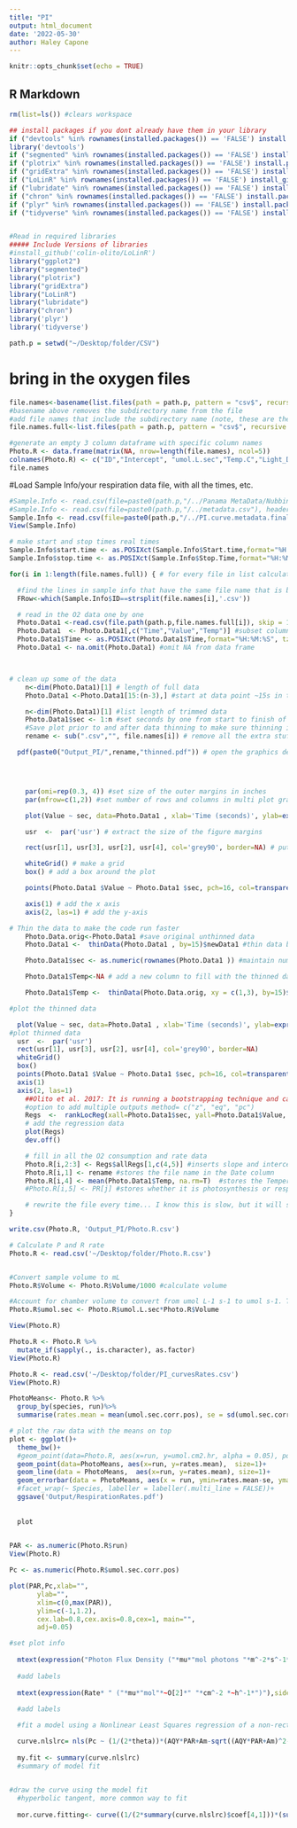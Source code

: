 ```yaml
---
title: "PI"
output: html_document
date: '2022-05-30'
author: Haley Capone
---
```


```r
knitr::opts_chunk$set(echo = TRUE)
```

## R Markdown
```r
rm(list=ls()) #clears workspace 

## install packages if you dont already have them in your library
if ("devtools" %in% rownames(installed.packages()) == 'FALSE') install.packages('devtools') 
library('devtools')
if ("segmented" %in% rownames(installed.packages()) == 'FALSE') install.packages('segmented') 
if ("plotrix" %in% rownames(installed.packages()) == 'FALSE') install.packages('plotrix') 
if ("gridExtra" %in% rownames(installed.packages()) == 'FALSE') install.packages('gridExtra') 
if ("LoLinR" %in% rownames(installed.packages()) == 'FALSE') install_github('colin-olito/LoLinR') 
if ("lubridate" %in% rownames(installed.packages()) == 'FALSE') install.packages('lubridate') 
if ("chron" %in% rownames(installed.packages()) == 'FALSE') install.packages('chron') 
if ("plyr" %in% rownames(installed.packages()) == 'FALSE') install.packages('plyr') 
if ("tidyverse" %in% rownames(installed.packages()) == 'FALSE') install.packages('tidyverse') 


#Read in required libraries
##### Include Versions of libraries
#install_github('colin-olito/LoLinR')
library("ggplot2")
library("segmented")
library("plotrix")
library("gridExtra")
library("LoLinR")
library("lubridate")
library("chron")
library('plyr')
library('tidyverse')
```

```r

path.p = setwd("~/Desktop/folder/CSV")
```

# bring in the oxygen files
```r
file.names<-basename(list.files(path = path.p, pattern = "csv$", recursive = TRUE)) #list all csv file names in the folder and subfolders
#basename above removes the subdirectory name from the file
#add file names that include the subdirectory name (note, these are the same for this example, but I often have lots of subfolders for different Runs)
file.names.full<-list.files(path = path.p, pattern = "csv$", recursive = TRUE) #list all csv file names in the folder and subfolders

#generate an empty 3 column dataframe with specific column names
Photo.R <- data.frame(matrix(NA, nrow=length(file.names), ncol=5))
colnames(Photo.R) <- c("ID","Intercept", "umol.L.sec","Temp.C","Light_Dark") # name the columns
file.names
```

#Load Sample Info/your respiration data file, with all the times, etc.
```r
#Sample.Info <- read.csv(file=paste0(path.p,"/../Panama MetaData/Nubbin_Sample_Info_T0_Panama_QC.csv"), header=T) #read sample.info data
#Sample.Info <- read.csv(file=paste0(path.p,"/../metadata.csv"), header=T) #read sample.info data
Sample.Info <- read.csv(file=paste0(path.p,"/../PI.curve.metadata.final.csv"), header=T) 
View(Sample.Info)
```

```r
# make start and stop times real times
Sample.Info$start.time <- as.POSIXct(Sample.Info$Start.time,format="%H:%M:%S", tz = "") #convert time from character to time
Sample.Info$stop.time <- as.POSIXct(Sample.Info$Stop.Time,format="%H:%M:%S", tz = "") #convert time from character to time

```

```r
for(i in 1:length(file.names.full)) { # for every file in list calculate O2 evolution rate and add the data to the Photo.R dataframe

  #find the lines in sample info that have the same file name that is being brought in
  FRow<-which(Sample.Info$ID==strsplit(file.names[i],'.csv'))

  # read in the O2 data one by one
  Photo.Data1 <-read.csv(file.path(path.p,file.names.full[i]), skip = 1, header=T) # skips the first line
  Photo.Data1  <- Photo.Data1[,c("Time","Value","Temp")] #subset columns of interest
  Photo.Data1$Time <- as.POSIXct(Photo.Data1$Time,format="%H:%M:%S", tz = "") #convert time from character to time
  Photo.Data1 <- na.omit(Photo.Data1) #omit NA from data frame



# clean up some of the data
    n<-dim(Photo.Data1)[1] # length of full data
    Photo.Data1 <-Photo.Data1[15:(n-3),] #start at data point ~15s in to avoid excess noise from start of run and remove last 3 lines containing text

    n<-dim(Photo.Data1)[1] #list length of trimmed data
    Photo.Data1$sec <- 1:n #set seconds by one from start to finish of run in a new column
    #Save plot prior to and after data thinning to make sure thinning is not too extreme
    rename <- sub(".csv","", file.names[i]) # remove all the extra stuff in the file name

  pdf(paste0("Output_PI/",rename,"thinned.pdf")) # open the graphics device




    par(omi=rep(0.3, 4)) #set size of the outer margins in inches
    par(mfrow=c(1,2)) #set number of rows and columns in multi plot graphic

    plot(Value ~ sec, data=Photo.Data1 , xlab='Time (seconds)', ylab=expression(paste(' O'[2],' (',mu,'mol/L)')), type='n', axes=FALSE) #plot (empty plot to fill) data as a function of time

    usr  <-  par('usr') # extract the size of the figure margins

    rect(usr[1], usr[3], usr[2], usr[4], col='grey90', border=NA) # put a grey background on the plot

    whiteGrid() # make a grid
    box() # add a box around the plot

    points(Photo.Data1 $Value ~ Photo.Data1 $sec, pch=16, col=transparentColor('dodgerblue2', 0.6), cex=1.1)

    axis(1) # add the x axis
    axis(2, las=1) # add the y-axis

# Thin the data to make the code run faster
    Photo.Data.orig<-Photo.Data1 #save original unthinned data
    Photo.Data1 <-  thinData(Photo.Data1 , by=15)$newData1 #thin data by every 15 points for all the O2 values

    Photo.Data1$sec <- as.numeric(rownames(Photo.Data1 )) #maintain numeric values for time

    Photo.Data1$Temp<-NA # add a new column to fill with the thinned data

    Photo.Data1$Temp <-  thinData(Photo.Data.orig, xy = c(1,3), by=15)$newData1[,2] #thin data by every 15 points for the temp values

#plot the thinned data

  plot(Value ~ sec, data=Photo.Data1 , xlab='Time (seconds)', ylab=expression(paste(' O'[2],' (',mu,'mol/L)')), type='n', axes=FALSE)
#plot thinned data
  usr  <-  par('usr')
  rect(usr[1], usr[3], usr[2], usr[4], col='grey90', border=NA)
  whiteGrid()
  box()
  points(Photo.Data1 $Value ~ Photo.Data1 $sec, pch=16, col=transparentColor('dodgerblue2', 0.6), cex=1.1)
  axis(1)
  axis(2, las=1)
    ##Olito et al. 2017: It is running a bootstrapping technique and calculating the rate based on density
    #option to add multiple outputs method= c("z", "eq", "pc")
    Regs  <-  rankLocReg(xall=Photo.Data1$sec, yall=Photo.Data1$Value, alpha=0.5, method="pc", verbose=TRUE)
    # add the regression data
    plot(Regs)
    dev.off()

    # fill in all the O2 consumption and rate data
    Photo.R[i,2:3] <- Regs$allRegs[1,c(4,5)] #inserts slope and intercept in the dataframe
    Photo.R[i,1] <- rename #stores the file name in the Date column
    Photo.R[i,4] <- mean(Photo.Data1$Temp, na.rm=T)  #stores the Temperature in the Temp.C column
    #Photo.R[i,5] <- PR[j] #stores whether it is photosynthesis or respiration

    # rewrite the file every time... I know this is slow, but it will save the data that is already run
}

write.csv(Photo.R, 'Output_PI/Photo.R.csv')


```

```r
# Calculate P and R rate
Photo.R <- read.csv('~/Desktop/folder/Photo.R.csv')


#Convert sample volume to mL
Photo.R$Volume <- Photo.R$Volume/1000 #calculate volume

#Account for chamber volume to convert from umol L-1 s-1 to umol s-1. This standardizes across water volumes (different because of algae size) and removes per Liter 
Photo.R$umol.sec <- Photo.R$umol.L.sec*Photo.R$Volume

View(Photo.R)
```

```r
Photo.R <- Photo.R %>%
  mutate_if(sapply(., is.character), as.factor)
View(Photo.R)
```

```r
Photo.R <- read.csv('~/Desktop/folder/PI_curvesRates.csv')
View(Photo.R)
```

```r
PhotoMeans<- Photo.R %>%
  group_by(species, run)%>%
  summarise(rates.mean = mean(umol.sec.corr.pos), se = sd(umol.sec.corr.pos)/sqrt(n()))
```

```r
# plot the raw data with the means on top
plot <- ggplot()+
  theme_bw()+  
  #geom_point(data=Photo.R, aes(x=run, y=umol.cm2.hr, alpha = 0.05), position = position_dodge(width = 0.2), size=4)+
  geom_point(data=PhotoMeans, aes(x=run, y=rates.mean),  size=1)+
  geom_line(data = PhotoMeans,  aes(x=run, y=rates.mean), size=1)+
  geom_errorbar(data = PhotoMeans, aes(x = run, ymin=rates.mean-se, ymax=rates.mean+se, width=.2))
  #facet_wrap(~ Species, labeller = labeller(.multi_line = FALSE))+
  ggsave('Output/RespirationRates.pdf')
  
  
  plot
  
```

```r
PAR <- as.numeric(Photo.R$run)
View(Photo.R)

Pc <- as.numeric(Photo.R$umol.sec.corr.pos) 

plot(PAR,Pc,xlab="",
       ylab="",
       xlim=c(0,max(PAR)),
       ylim=c(-1,1.2),
       cex.lab=0.8,cex.axis=0.8,cex=1, main="",
       adj=0.05) 

#set plot info
  
  mtext(expression("Photon Flux Density ("*mu*"mol photons "*m^-2*s^-1*")"),side=1,line=3.3,cex=1)
  
  #add labels
  
  mtext(expression(Rate* " ("*mu*"mol"*~O[2]*" "*cm^-2 *~h^-1*")"),side=2,line=2,cex=1)
  
  #add labels
```

```r
  #fit a model using a Nonlinear Least Squares regression of a non-rectangular hyperbola (Marshall & Biscoe, 1980)

  curve.nlslrc= nls(Pc ~ (1/(2*theta))*(AQY*PAR+Am-sqrt((AQY*PAR+Am)^2-4*AQY*theta*Am*PAR))-Rd,start=list(Am=(max(Pc)-min(Pc)),AQY=0.001,Rd=-min(Pc),theta=0.8)) 
  
  my.fit <- summary(curve.nlslrc)
  #summary of model fit
  
```

```r
#draw the curve using the model fit
  #hyperbolic tangent, more common way to fit 
  
  mor.curve.fitting<- curve((1/(2*summary(curve.nlslrc)$coef[4,1]))*(summary(curve.nlslrc)$coef[2,1]*x+summary(curve.nlslrc)$coef[1,1]-sqrt((summary(curve.nlslrc)$coef[2,1]*x+summary(curve.nlslrc)$coef[1,1])^2-4*summary(curve.nlslrc)$coef[2,1]*summary(curve.nlslrc)$coef[4,1]*summary(curve.nlslrc)$coef[1,1]*x))-summary(curve.nlslrc)$coef[3,1],lwd=2,col="blue",add=T)
  
  
```
